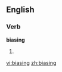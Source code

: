==English==
===Verb===
'''biasing'''
# {{present participle of|[[bias]]}}

[[vi:biasing]]
[[zh:biasing]]